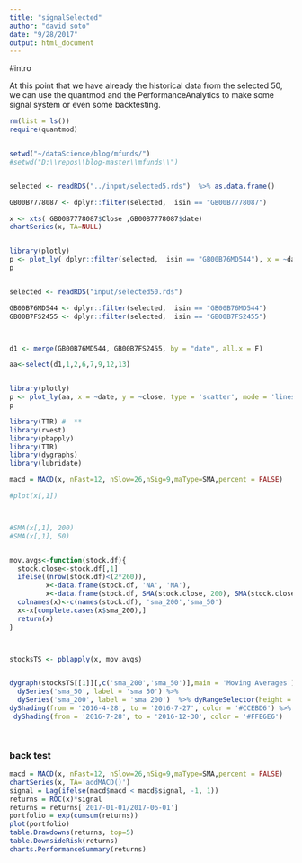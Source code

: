 ```yaml
---
title: "signalSelected"
author: "david soto"
date: "9/28/2017"
output: html_document
---
```


#intro

At this point that we have already the historical data from the selected 50,
we can use the quantmod and the PerformanceAnalytics to make some signal system or even some backtesting. 



```r

rm(list = ls())
require(quantmod)


setwd("~/dataScience/blog/mfunds/")
#setwd("D:\\repos\\blog-master\\mfunds\\")


selected <- readRDS("../input/selected5.rds")  %>% as.data.frame()

GB00B7778087 <- dplyr::filter(selected,  isin == "GB00B7778087")

x <- xts( GB00B7778087$Close ,GB00B7778087$date)
chartSeries(x, TA=NULL)


library(plotly)
p <- plot_ly( dplyr::filter(selected,  isin == "GB00B76MD544"), x = ~date, y = ~close, type = 'scatter', mode = 'lines')
p


selected <- readRDS("input/selected50.rds") 

GB00B76MD544 <- dplyr::filter(selected,  isin == "GB00B76MD544")
GB00B7FS2455 <- dplyr::filter(selected,  isin == "GB00B7FS2455")



d1 <- merge(GB00B76MD544, GB00B7FS2455, by = "date", all.x = F)

aa<-select(d1,1,2,6,7,9,12,13)


library(plotly)
p <- plot_ly(aa, x = ~date, y = ~close, type = 'scatter', mode = 'lines', color = 'isin')
p

```





```r


library(TTR) #  **
library(rvest)
library(pbapply)
library(TTR)
library(dygraphs)
library(lubridate)

macd = MACD(x, nFast=12, nSlow=26,nSig=9,maType=SMA,percent = FALSE)

#plot(x[,1])



#SMA(x[,1], 200)
#SMA(x[,1], 50)


mov.avgs<-function(stock.df){
  stock.close<-stock.df[,1]
  ifelse((nrow(stock.df)<(2*260)),
         x<-data.frame(stock.df, 'NA', 'NA'),
         x<-data.frame(stock.df, SMA(stock.close, 200), SMA(stock.close, 50)))
  colnames(x)<-c(names(stock.df), 'sma_200','sma_50')
  x<-x[complete.cases(x$sma_200),]
  return(x)
}



stocksTS <- pblapply(x, mov.avgs)


dygraph(stocksTS[[1]][,c('sma_200','sma_50')],main = 'Moving Averages') %>%
  dySeries('sma_50', label = 'sma 50') %>%
  dySeries('sma_200', label = 'sma 200')  %>% dyRangeSelector(height = 30) %>%
dyShading(from = '2016-4-28', to = '2016-7-27', color = '#CCEBD6') %>%
 dyShading(from = '2016-7-28', to = '2016-12-30', color = '#FFE6E6')




```



### back test

```r

macd = MACD(x, nFast=12, nSlow=26,nSig=9,maType=SMA,percent = FALSE)
chartSeries(x, TA='addMACD()')
signal = Lag(ifelse(macd$macd < macd$signal, -1, 1))
returns = ROC(x)*signal
returns = returns['2017-01-01/2017-06-01']
portfolio = exp(cumsum(returns))
plot(portfolio)
table.Drawdowns(returns, top=5)
table.DownsideRisk(returns)
charts.PerformanceSummary(returns)

```


